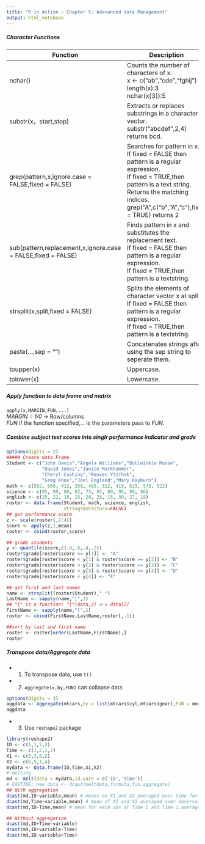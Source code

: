 ```yaml
---
title: "R in Action - Chapter 5: Adavanced data Management"
output: html_notebook
---
```

##### **Character Functions**
| Function                                                     | Description           |
|-----------|-----------------------|
| nchar()                                                      | Counts the number of characters of x.<br> x <- c("ab","cde","fghij") <br>length(x):3 <br>nchar(x[3]):5                                                                                                                      |
| substr(x，start,stop)                                        | Extracts or replaces substrings in a character vector. <br>substr("abcdef",2,4) returns bcd.                                                                                                                        |
| grep(pattern,x,ignore.case = FALSE,fixed = FALSE)            | Searches for pattern in x. <br>If fixed = FALSE then pattern is a regular expression. <br>If fixed = TRUE,then pattern is a text string.  <br>Returns the matching indices. grep("A",c("b","A","c"),fixed = TRUE) returns 2 |
| sub(pattern,replacement,x,ignore.case = FALSE,fixed = FALSE) | Finds pattern in x and substitutes the replacement text.<br>If fixed = FALSE then pattern is a regular expression.<br>If fixed = TRUE,then pattern is a textstring.                                                      |
| strsplit(x,split,fixed = FALSE)                              | Splits the elements of character vector x at split.<br>If fixed = FALSE then pattern is a regular expression.<br>If fixed = TRUE,then pattern is a textstring.                                                           |
| paste(...,sep = "")                                          | Concatenates strings after using the sep string to seperate them.                                                                                                                                               |
| toupper(x)                                                   | Uppercase.                                                                                                                                                                                                      |
| tolower(x)                                                   | Lowercase.                                                                                                                                                                                                      |
##### **Apply function to data frame and matrix**
`apply(x,MARGIN,FUN,...)`   
*MARGIN = 1/0* -> Row/columns       
*FUN* if the function specified,*...* is the parameters pass to *FUN*.      

##### **Combine subject test scores into singlr performance indicator and grade**
```r
options(digits = 2)
##### Create data Frame
Student <- c("John Davis","Angela Williams","Bullwinkle Moose",
             "David Jones","Janice Markhammer",
             "Cheryl Cushing","Reuven Ytzrhak",
             "Greg Knox","Joel England","Mary Rayburn")
math <- c(502, 600, 412, 358, 495, 512, 410, 625, 573, 522)
science <- c(95, 99, 80, 82, 75, 85, 80, 95, 89, 86)
english <- c(25, 22, 18, 15, 20, 28, 15, 30, 27, 18)
roster <- data.frame(Student, math, science, english, 
                     stringsAsFactors=FALSE)
## get performance score
z <- scale(roster[,2:4])
score <- apply(z,1,mean)
roster <- cbind(roster,score)

## grade students
y <- quantile(score,c(.8,.6,.4,.2))
roster$grade[roster$score >= y[1]] <- "A"
roster$grade[roster$score < y[1] & roster$score >= y[2]] <- "B"
roster$grade[roster$score < y[2] & roster$score >= y[3]] <- "C"
roster$grade[roster$score < y[3] & roster$score >= y[4]] <- "D"
roster$grade[roster$score < y[4]] <- "F"

## get first and last names
name <- strsplit((roster$Student)," ")
LastName <- sapply(name,"[",2) 
## "[" is a function: "["(data,2) <-> data[2]
FirstName <- sapply(name,"[",1)
roster <- cbind(FirstName,LastName,roster[,-1])

##sort by last and first name
roster <- roster[order(LastName,FirstName),]
roster
```
##### **Transpose data/Aggregate data**
- 1. To transpose data, use `t()`   
- 2. `aggregate(x,by,FUN)` can collapse data.
```r
options(digits = 3)
aggdata <- aggregate(mtcars,by = list(mtcars$cyl,mtcars$gear),FUN = mean,na.rm = TRUE)
aggdata
```
- 3. Use `reshape2` package 
```r
library(reshape2)
ID <- c(1,1,2,2)
Time <- c(1,2,1,2)
X1 <- c(5,3,6,2)
X2 <- c(6,5,1,4)
mydata <- data.frame(ID,Time,X1,X2)
# melting
md <- melt(data = mydata,id.vars = c('ID','Time'))
# CASTING: new_data <- dcast(meltdata,formula,fun.aggregate)
## With aggregation
dcast(md,ID~variable,mean) # means on X1 and X2 averaged over time for each observation
dcast(md,Time~variable,mean) # mean of X1 and X2 averaged over observations at Time 1 and Time 2
dcast(md,ID~Time,mean) # mean for each obs at Time 1 and Time 2,averaged over X1 and X2

## Without aggregation
dcast(md,ID+Time~variable)
dcast(md,ID+variable~Time)
dcast(md,ID~variable+Time)
```
